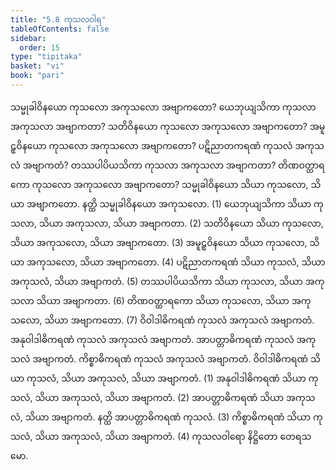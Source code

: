 ```yaml
---
title: "5.8 ကုသလဝါရ"
tableOfContents: false
sidebar:
  order: 15
type: "tipitaka"
basket: "vi"
book: "pari"
---
```



<DynamicBreadcrumb />

<Division number="303" book="pari">

<Paragraph number="1297" book="pari">
သမ္မုခါဝိနယော ကုသလော အကုသလော အဗျာကတော? ယေဘုယျသိကာ ကုသလာ အကုသလာ အဗျာကတာ? သတိဝိနယော ကုသလော အကုသလော အဗျာကတော? အမူဠှဝိနယော ကုသလော အကုသလော အဗျာကတော? ပဋိညာတကရဏံ ကုသလံ အကုသလံ အဗျာကတံ? တဿပါပိယသိကာ ကုသလာ အကုသလာ အဗျာကတာ? တိဏဝတ္ထာရကော ကုသလော အကုသလော အဗျာကတော?
</Paragraph>

<Paragraph number="1298" book="pari">
သမ္မုခါဝိနယော သိယာ ကုသလော, သိယာ အဗျာကတော. နတ္ထိ သမ္မုခါဝိနယော အကုသလော. (1)
</Paragraph>

<Paragraph number="1299" book="pari">
ယေဘုယျသိကာ သိယာ ကုသလာ, သိယာ အကုသလာ, သိယာ အဗျာကတာ. (2)
</Paragraph>

<Paragraph number="1300" book="pari">
သတိဝိနယော သိယာ ကုသလော, သိယာ အကုသလော, သိယာ အဗျာကတော. (3)
</Paragraph>

<Paragraph number="1301" book="pari">
အမူဠှဝိနယော သိယာ ကုသလော, သိယာ အကုသလော, သိယာ အဗျာကတော. (4)
</Paragraph>

<Paragraph number="1302" book="pari">
ပဋိညာတကရဏံ သိယာ ကုသလံ, သိယာ အကုသလံ, သိယာ အဗျာကတံ. (5)
</Paragraph>

<Paragraph number="1303" book="pari">
တဿပါပိယသိကာ သိယာ ကုသလာ, သိယာ အကုသလာ သိယာ အဗျာကတာ. (6)
</Paragraph>

<Paragraph number="1304" book="pari">
တိဏဝတ္ထာရကော သိယာ ကုသလော, သိယာ အကုသလော, သိယာ အဗျာကတော. (7)
</Paragraph>

<Paragraph number="1305" book="pari">
ဝိဝါဒါဓိကရဏံ ကုသလံ အကုသလံ အဗျာကတံ. အနုဝါဒါဓိကရဏံ ကုသလံ အကုသလံ အဗျာကတံ. အာပတ္တာဓိကရဏံ ကုသလံ အကုသလံ အဗျာကတံ. ကိစ္စာဓိကရဏံ ကုသလံ အကုသလံ အဗျာကတံ.
</Paragraph>

<Paragraph number="1306" book="pari">
ဝိဝါဒါဓိကရဏံ သိယာ ကုသလံ, သိယာ အကုသလံ, သိယာ အဗျာကတံ. (1)
</Paragraph>

<Paragraph number="1307" book="pari">
အနုဝါဒါဓိကရဏံ သိယာ ကုသလံ, သိယာ အကုသလံ, သိယာ အဗျာကတံ. (2)
</Paragraph>

<Paragraph number="1308" book="pari">
အာပတ္တာဓိကရဏံ သိယာ အကုသလံ, သိယာ အဗျာကတံ. နတ္ထိ အာပတ္တာဓိကရဏံ ကုသလံ. (3)
</Paragraph>

<Paragraph number="1309" book="pari">
ကိစ္စာဓိကရဏံ သိယာ ကုသလံ, သိယာ အကုသလံ, သိယာ အဗျာကတံ. (4)

</Paragraph>
</Division>

<Paragraph number="1310" type="center" book="pari">
ကုသလဝါရော နိဋ္ဌိတော တေရသမော.
</Paragraph>
